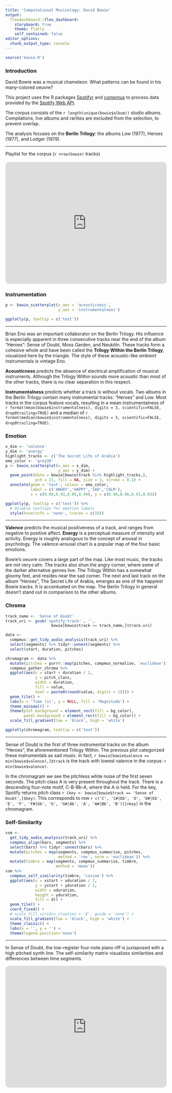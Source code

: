 ```yaml
---
title: 'Computational Musicology: David Bowie'
output: 
  flexdashboard::flex_dashboard:
    storyboard: true
    theme: flatly
    self_contained: false
editor_options:
  chunk_output_type: console
---
```

<style>
.navbar-brand {
  color:black!important;
}
</style>
```r
source('bowie.R')
```


### Introduction

David Bowie was a musical chameleon. What patterns can be found in his many-colored oeuvre?

This project uses the R packages [Spotifyr](https://www.rcharlie.com/spotifyr/) and [compmus](https://jaburgoyne.github.io/compmus/) to process data provided by the [Spotify Web API](https://developer.spotify.com/documentation/web-api/).

The corpus consists of the `r length(unique(bowie$album))` studio albums. Compilations, live albums and rarities are excluded from the selection, to prevent overlap.

The analysis focuses on the **Berlin Trilogy**: the albums Low (1977), Heroes (1977), and Lodger (1979).

***

Playlist for the corpus (`r nrow(bowie)` tracks)
<br><br>
<iframe style="border-radius:12px" src="https://open.spotify.com/embed/playlist/4L34OFuKhWwCB9akiVC2Ak?utm_source=generator&theme=0" width="100%" height="380" frameBorder="0" allowfullscreen="" allow="autoplay; clipboard-write; encrypted-media; fullscreen; picture-in-picture"></iframe>


### Instrumentation

```r
p <- bowie_scatterplot(x_aes = 'acousticness',
                       y_aes = 'instrumentalness')

ggplotly(p, tooltip = c('text'))
```

***

Brian Eno was an important collaborator on the Berlin Trilogy. His influence is especially apparent in three consecutive tracks near the end of the album "Heroes": Sense of Doubt, Moss Garden, and Neuköln. These tracks form a cohesive whole and have been called the **Trilogy Within the Berlin Trilogy**, visualized here by the triangle. The style of these acoustic-like *ambient* instrumentals is vintage Eno.

**Acousticness** predicts the absence of electrical amplification of musical instruments. Although the Trilogy Within sounds more acoustic than most of the other tracks, there is no clear separation in this respect.

**Instrumentalness** predicts whether a track is without vocals. Two albums in the Berlin Trilogy contain many instrumental tracks: "Heroes" and Low. Most tracks in the corpus feature vocals, resulting in a mean instrumentalness of `r format(mean(bowie$instrumentalness), digits = 3, scientific=FALSE, drop0trailing=TRUE)` and a median of `r format(median(bowie$instrumentalness), digits = 3, scientific=FALSE, drop0trailing=TRUE)`.


### Emotion

```r
x_dim <- 'valence'
y_dim <- 'energy'
highlight_tracks <- c('The Secret Life of Arabia')
emo_color <- 'grey30'
p <- bowie_scatterplot(x_aes = x_dim,
                       y_aes = y_dim) +
  geom_point(data = bowie[bowie$track %in% highlight_tracks,],
             pch = 21, fill = NA, size = 3, stroke = 0.2) +
  annotate(geom = 'text', colour = emo_color,
           label = c('ANGRY','HAPPY','SAD','CALM'),
           x = c(0.08,0.93,0.05,0.94), y = c(0.96,0.96,0.03,0.03))

ggplotly(p, tooltip = c('text')) %>%
  # Disable tooltips for emotion labels
  style(hoverinfo = 'none', traces = c(10))
```

***

**Valence** predicts the musical positiveness of a track, and ranges from negative to positive affect. **Energy** is a perceptual measure of intensity and activity. Energy is roughly analogous to the concept of arousal in psychology. The valence-arousal chart is a popular map of the four basic emotions.

Bowie's oeuvre covers a large part of the map. Like most music, the tracks are not very calm. The tracks also shun the angry corner, where some of the darker alternative genres live. The Trilogy Within has a somewhat gloomy feel, and resides near the sad corner. The next and last track on the album "Heroes", The Secret Life of Arabia, emerges as one of the happiest Bowie tracks. It is accentuated on the map. The Berlin Trilogy in general doesn't stand out in comparison to the other albums.


### Chroma

```r
track_name <- 'Sense of Doubt'
track_uri <- gsub('spotify:track:', '',
                    bowie[bowie$track == track_name,]$track.uri)

data <-
  compmus::get_tidy_audio_analysis(track_uri) %>%
  select(segments) %>% tidyr::unnest(segments) %>%
  select(start, duration, pitches)

chromagram <- data %>%
  mutate(pitches = purrr::map(pitches, compmus_normalise, 'euclidean')) %>%
  compmus_gather_chroma %>%
  ggplot(aes(x = start + duration / 2,
             y = pitch_class,
             width = duration,
             fill = value,
             text = paste0(round(value, digits = 2)))) +
  geom_tile() +
  labs(x = 'Time (s)', y = NULL, fill = 'Magnitude') +
  theme_minimal() +
  theme(plot.background = element_rect(fill = bg_color),
        panel.background = element_rect(fill = bg_color)) +
  scale_fill_gradient(low = 'black', high = 'white')

ggplotly(chromagram, tooltip = c('text'))
```

***

Sense of Doubt is the first of three instrumental tracks on the album "Heroes", the aforementioned Trilogy Within. The previous plot categorized these instrumentals as sad music. In fact, `r bowie[bowie$valence == min(bowie$valence),]$track` is the track with lowest valence in the corpus: `r min(bowie$valence)`.

In the chromagram we see the pitchless white noise of the first seven seconds. The pitch class A is very present throughout the track. There is a descending four-note motif, C-B-Bb-A, where the A is held. For the key, Spotify returns pitch class `r (key <- bowie[bowie$track == 'Sense of Doubt',]$key)`. This corresponds to row `r c('C', 'C#|Db', 'D', 'D#|Eb', 'E', 'F', 'F#|Gb', 'G', 'G#|Ab', 'A', 'A#|Bb', 'B')[1+key]` in the chromagram.


### Self-Similarity

```r
ssm <-
  get_tidy_audio_analysis(track_uri) %>%
  compmus_align(bars, segments) %>%
  select(bars) %>% tidyr::unnest(bars) %>%
  mutate(pitches = map(segments, compmus_summarise, pitches,
                       method = 'rms', norm = 'euclidean')) %>%
  mutate(timbre = map(segments, compmus_summarise, timbre,
                      method = 'mean'))
ssm %>%
  compmus_self_similarity(timbre, 'cosine') %>%
  ggplot(aes(x = xstart + xduration / 2,
             y = ystart + yduration / 2,
             width = xduration,
             height = yduration,
             fill = d)) +
  geom_tile() +
  coord_fixed() +
  # scale_fill_viridis_c(option = 'E', guide = 'none') +
  scale_fill_gradient(low = 'black', high = 'white') +
  theme_classic() +
  labs(x = '', y = '') +
  theme(legend.position='none')
```

***

In Sense of Doubt, the low-register four-note piano riff is juxtaposed with a high pitched synth line. The self-similarity matrix visualizes similarities and differences between time segments.

<iframe style="border-radius:12px" src="https://open.spotify.com/embed/track/1d89lSLqTpMMpcKBWzVWcm?utm_source=generator" width="100%" height="380" frameBorder="0" allowfullscreen="" allow="autoplay; clipboard-write; encrypted-media; fullscreen; picture-in-picture"></iframe>
